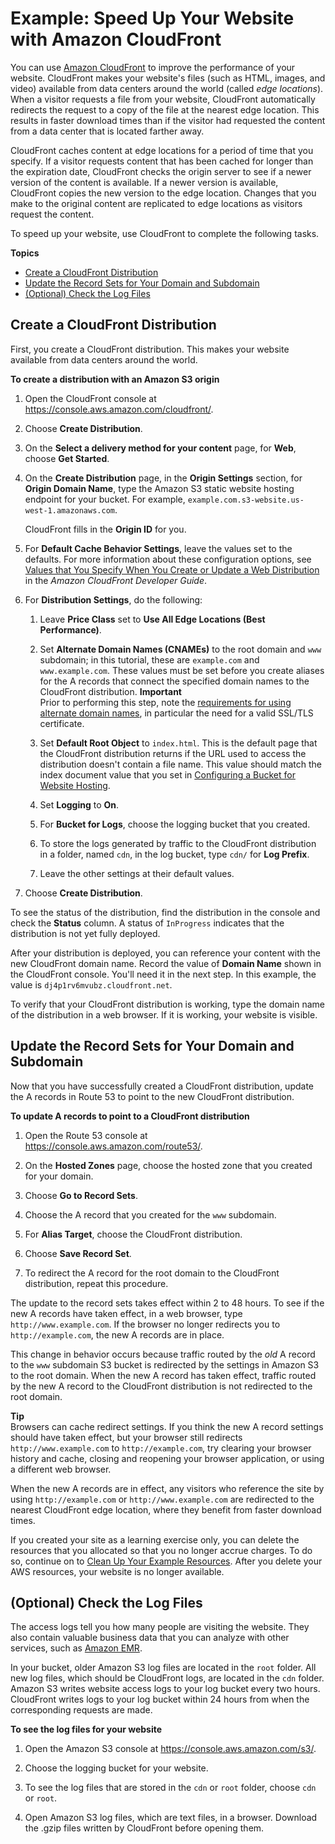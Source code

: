 # Example: Speed Up Your Website with Amazon CloudFront<a name="website-hosting-cloudfront-walkthrough"></a>

You can use [Amazon CloudFront](http://aws.amazon.com/cloudfront) to improve the performance of your website\. CloudFront makes your website's files \(such as HTML, images, and video\) available from data centers around the world \(called *edge locations*\)\. When a visitor requests a file from your website, CloudFront automatically redirects the request to a copy of the file at the nearest edge location\. This results in faster download times than if the visitor had requested the content from a data center that is located farther away\.

CloudFront caches content at edge locations for a period of time that you specify\. If a visitor requests content that has been cached for longer than the expiration date, CloudFront checks the origin server to see if a newer version of the content is available\. If a newer version is available, CloudFront copies the new version to the edge location\. Changes that you make to the original content are replicated to edge locations as visitors request the content\.

To speed up your website, use CloudFront to complete the following tasks\.

**Topics**
+ [Create a CloudFront Distribution](#create-distribution)
+ [Update the Record Sets for Your Domain and Subdomain](#update-record-sets)
+ [\(Optional\) Check the Log Files](#check-log-files)

## Create a CloudFront Distribution<a name="create-distribution"></a>

First, you create a CloudFront distribution\. This makes your website available from data centers around the world\.

**To create a distribution with an Amazon S3 origin**

1. Open the CloudFront console at [ https://console\.aws\.amazon\.com/cloudfront/](https://console.aws.amazon.com/cloudfront/)\.

1. Choose **Create Distribution**\.

1. On the **Select a delivery method for your content** page, for **Web**, choose **Get Started**\.

1. On the **Create Distribution** page, in the **Origin Settings** section, for **Origin Domain Name**, type the Amazon S3 static website hosting endpoint for your bucket\. For example, `example.com.s3-website.us-west-1.amazonaws.com`\.

   CloudFront fills in the **Origin ID** for you\.

1. For **Default Cache Behavior Settings**, leave the values set to the defaults\. For more information about these configuration options, see [Values that You Specify When You Create or Update a Web Distribution](https://docs.aws.amazon.com/AmazonCloudFront/latest/DeveloperGuide/WorkingWithDownloadDistributions.html#DownloadDistValuesYouSpecify) in the *Amazon CloudFront Developer Guide*\.

1. For **Distribution Settings**, do the following:

   1. Leave **Price Class** set to **Use All Edge Locations \(Best Performance\)**\.

   1. Set **Alternate Domain Names \(CNAMEs\)** to the root domain and `www` subdomain; in this tutorial, these are `example.com` and `www.example.com`\. These values must be set before you create aliases for the A records that connect the specified domain names to the CloudFront distribution\.
**Important**  
Prior to performing this step, note the [requirements for using alternate domain names](https://docs.aws.amazon.com/AmazonCloudFront/latest/DeveloperGuide/CNAMEs.html#alternate-domain-names-requirements), in particular the need for a valid SSL/TLS certificate\. 

   1. Set **Default Root Object** to `index.html`\. This is the default page that the CloudFront distribution returns if the URL used to access the distribution doesn't contain a file name\. This value should match the index document value that you set in [Configuring a Bucket for Website Hosting](HowDoIWebsiteConfiguration.mdx)\.

   1. Set **Logging** to **On**\.

   1. For **Bucket for Logs**, choose the logging bucket that you created\.

   1. To store the logs generated by traffic to the CloudFront distribution in a folder, named `cdn`, in the log bucket, type `cdn/` for **Log Prefix**\.

   1. Leave the other settings at their default values\.

1. Choose **Create Distribution**\.

To see the status of the distribution, find the distribution in the console and check the **Status** column\. A status of `InProgress` indicates that the distribution is not yet fully deployed\.

After your distribution is deployed, you can reference your content with the new CloudFront domain name\. Record the value of **Domain Name** shown in the CloudFront console\. You'll need it in the next step\. In this example, the value is `dj4p1rv6mvubz.cloudfront.net`\. 

To verify that your CloudFront distribution is working, type the domain name of the distribution in a web browser\. If it is working, your website is visible\. 

## Update the Record Sets for Your Domain and Subdomain<a name="update-record-sets"></a>

Now that you have successfully created a CloudFront distribution, update the A records in Route 53 to point to the new CloudFront distribution\.

**To update A records to point to a CloudFront distribution**

1. Open the Route 53 console at [https://console\.aws\.amazon\.com/route53/](https://console.aws.amazon.com/route53/)\.

1. On the **Hosted Zones** page, choose the hosted zone that you created for your domain\.

1. Choose **Go to Record Sets**\.

1. Choose the A record that you created for the `www` subdomain\.

1. For **Alias Target**, choose the CloudFront distribution\.

1. Choose **Save Record Set**\.

1. To redirect the A record for the root domain to the CloudFront distribution, repeat this procedure\.

The update to the record sets takes effect within 2 to 48 hours\. To see if the new A records have taken effect, in a web browser, type `http://www.example.com`\. If the browser no longer redirects you to `http://example.com`, the new A records are in place\. 

This change in behavior occurs because traffic routed by the *old* A record to the `www` subdomain S3 bucket is redirected by the settings in Amazon S3 to the root domain\. When the new A record has taken effect, traffic routed by the new A record to the CloudFront distribution is not redirected to the root domain\. 

**Tip**  
Browsers can cache redirect settings\. If you think the new A record settings should have taken effect, but your browser still redirects `http://www.example.com` to `http://example.com`, try clearing your browser history and cache, closing and reopening your browser application, or using a different web browser\. 

When the new A records are in effect, any visitors who reference the site by using `http://example.com` or `http://www.example.com` are redirected to the nearest CloudFront edge location, where they benefit from faster download times\.

If you created your site as a learning exercise only, you can delete the resources that you allocated so that you no longer accrue charges\. To do so, continue on to [Clean Up Your Example Resources](getting-started-cleanup.mdx)\. After you delete your AWS resources, your website is no longer available\.

## \(Optional\) Check the Log Files<a name="check-log-files"></a>

The access logs tell you how many people are visiting the website\. They also contain valuable business data that you can analyze with other services, such as [Amazon EMR](https://docs.aws.amazon.com/emr/latest/DeveloperGuide/)\. 

In your bucket, older Amazon S3 log files are located in the `root` folder\. All new log files, which should be CloudFront logs, are located in the `cdn` folder\. Amazon S3 writes website access logs to your log bucket every two hours\. CloudFront writes logs to your log bucket within 24 hours from when the corresponding requests are made\.

**To see the log files for your website**

1. Open the Amazon S3 console at [https://console\.aws\.amazon\.com/s3/](https://console.aws.amazon.com/s3/)\.

1. Choose the logging bucket for your website\.

1. To see the log files that are stored in the `cdn` or `root` folder, choose `cdn` or `root`\.

1. Open Amazon S3 log files, which are text files, in a browser\. Download the \.gzip files written by CloudFront before opening them\.